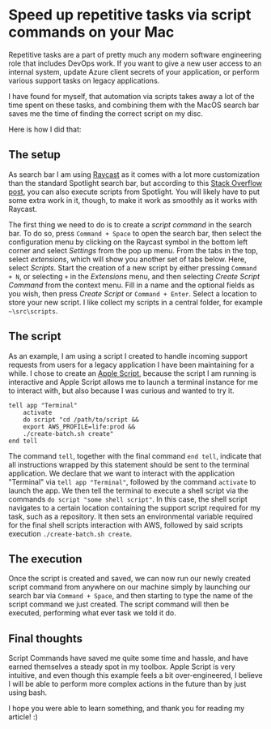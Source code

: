 # Speed up repetitive tasks via script commands on your Mac
Repetitive tasks are a part of pretty much any modern software engineering role that includes DevOps work. If you want to give a new user access to an internal system, update Azure client secrets of your application, or perform various support tasks on legacy applications.

I have found for myself, that automation via scripts takes away a lot of the time spent on these tasks, and combining them with the MacOS search bar saves me the time of finding the correct script on my disc.

Here is how I did that:
## The setup
As search bar I am using [Raycast](https://www.raycast.com/) as it comes with a lot more customization than the standard Spotlight search bar, but according to this [Stack Overflow post](https://stackoverflow.com/questions/2877741/how-to-run-a-shell-script-using-spotlight), you can also execute scripts from Spotlight. You will likely have to put some extra work in it, though, to make it work as smoothly as it works with Raycast.

The first thing we need to do is to create a _script command_ in the search bar. To do so, press `Command + Space` to open the search bar, then select the configuration menu by clicking on the Raycast symbol in the bottom left corner and select _Settings_ from the pop up menu.
From the tabs in the top, select _extensions_, which will show you another set of tabs below. Here, select _Scripts_.
Start the creation of a new script by either pressing `Command + N`, or selecting `+` in the _Extensions_ menu, and then selecting _Create Script Command_ from the context menu.
Fill in a name and the optional fields as you wish, then press _Create Script_ or `Command + Enter`.
Select a location to store your new script. I like collect my scripts in a central folder, for example `~\src\scripts`.
## The script
As an example, I am using a script I created to handle incoming support requests from users for a legacy application I have been maintaining for a while.
I chose to create an [Apple Script](https://developer.apple.com/library/archive/documentation/AppleScript/Conceptual/AppleScriptLangGuide/introduction/ASLR_intro.html), because the script I am running is interactive and Apple Script allows me to launch a terminal instance for me to interact with, but also because I was curious and wanted to try it.
```applescript
tell app "Terminal"
    activate
    do script "cd /path/to/script &&
    export AWS_PROFILE=life:prod &&
    ./create-batch.sh create"
end tell
```
The command `tell`, together with the final command `end tell`, indicate that all instructions wrapped by this statement should be sent to the terminal application.
We declare that we want to interact with the application "Terminal" via `tell app "Terminal"`, followed by the command `activate` to launch the app.
We then tell the terminal to execute a shell script via the commands `do script "some shell script"`.
In this case, the shell script navigates to a certain location containing the support script required for my task, such as a repository. It then sets an environmental variable required for the final shell scripts interaction with AWS, followed by said scripts execution `./create-batch.sh create`. 
## The execution
Once the script is created and saved, we can now run our newly created script command from anywhere on our machine simply by launching our search bar via `Command + Space`, and then starting to type the name of the script command we just created. The script command will then be executed, performing what ever task we told it do.
## Final thoughts
Script Commands have saved me quite some time and hassle, and have earned themselves a steady spot in my toolbox. Apple Script is very intuitive, and even though this example feels a bit over-engineered, I believe I will be able to perform more complex actions in the future than by just using bash.

I hope you were able to learn something, and thank you for reading my article! :)